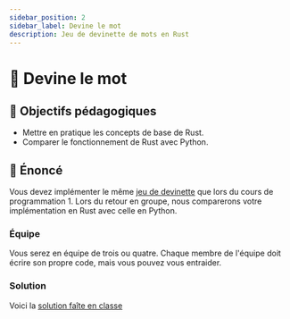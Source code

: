 ```yaml
---
sidebar_position: 2
sidebar_label: Devine le mot
description: Jeu de devinette de mots en Rust
---
```


# 🎲 Devine le mot

## 🎯 Objectifs pédagogiques

- Mettre en pratique les concepts de base de Rust.
- Comparer le fonctionnement de Rust avec Python.

## 📜 Énoncé

Vous devez implémenter le même [jeu de
devinette](https://archambaultv-prof.github.io/programmation-python/docs/basic/stuctures_controles/Exercices/devine_le_mot)
que lors du cours de programmation 1. Lors du retour en groupe, nous
comparerons votre implémentation en Rust avec celle en Python.

### Équipe

Vous serez en équipe de trois ou quatre. Chaque membre de l'équipe doit
écrire son propre code, mais vous pouvez vous entraider.

### Solution

Voici la [solution faîte en classe](pathname:///files/solution_devine_mot.rs)
